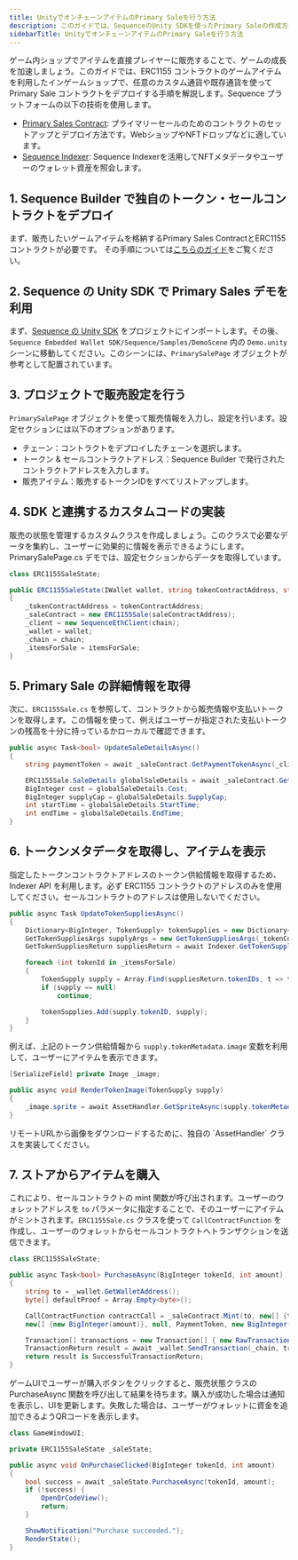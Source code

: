 ```yaml
---
title: UnityでオンチェーンアイテムのPrimary Saleを行う方法
description: このガイドでは、SequenceのUnity SDKを使ったPrimary Saleの作成方法を説明します。
sidebarTitle: UnityでオンチェーンアイテムのPrimary Saleを行う方法
---
```


ゲーム内ショップでアイテムを直接プレイヤーに販売することで、ゲームの成長を加速しましょう。このガイドでは、ERC1155 コントラクトのゲームアイテムを利用したインゲームショップで、任意のカスタム通貨や既存通貨を使って Primary Sale コントラクトをデプロイする手順を解説します。Sequence プラットフォームの以下の技術を使用します。
- [Primary Sales Contract](/solutions/builder/contracts/deploy-primary-sales-contract/): プライマリーセールのためのコントラクトのセットアップとデプロイ方法です。WebショップやNFTドロップなどに適しています。
- [Sequence Indexer](/solutions/indexer/overview): Sequence Indexerを活用してNFTメタデータやユーザーのウォレット資産を照会します。

## 1. Sequence Builder で独自のトークン・セールコントラクトをデプロイ
まず、販売したいゲームアイテムを格納するPrimary Sales ContractとERC1155コントラクトが必要です。
その手順については[こちらのガイド](/solutions/builder/contracts/deploy-primary-sales-contract)をご覧ください。

## 2. Sequence の Unity SDK で Primary Sales デモを利用
まず、[Sequence の Unity SDK](https://github.com/0xsequence/sequence-unity/releases) をプロジェクトにインポートします。その後、`Sequence Embedded Wallet SDK/Sequence/Samples/DemoScene` 内の `Demo.unity` シーンに移動してください。このシーンには、`PrimarySalePage` オブジェクトが参考として配置されています。

## 3. プロジェクトで販売設定を行う
`PrimarySalePage` オブジェクトを使って販売情報を入力し、設定を行います。設定セクションには以下のオプションがあります。
- チェーン：コントラクトをデプロイしたチェーンを選択します。
- トークン & セールコントラクトアドレス：Sequence Builder で発行されたコントラクトアドレスを入力します。
- 販売アイテム：販売するトークンIDをすべてリストアップします。

## 4. SDK と連携するカスタムコードの実装
販売の状態を管理するカスタムクラスを作成しましょう。このクラスで必要なデータを集約し、ユーザーに効果的に情報を表示できるようにします。PrimarySalePage.cs デモでは、設定セクションからデータを取得しています。

```csharp
class ERC1155SaleState;

public ERC1155SaleState(IWallet wallet, string tokenContractAddress, string saleContractAddress, Chain chain, int[] itemsForSale)
{
    _tokenContractAddress = tokenContractAddress;
    _saleContract = new ERC1155Sale(saleContractAddress);
    _client = new SequenceEthClient(chain);
    _wallet = wallet;
    _chain = chain;
    _itemsForSale = itemsForSale;
}
```

## 5. Primary Sale の詳細情報を取得
次に、`ERC1155Sale.cs` を参照して、コントラクトから販売情報や支払いトークンを取得します。この情報を使って、例えばユーザーが指定された支払いトークンの残高を十分に持っているかローカルで確認できます。

```csharp
public async Task<bool> UpdateSaleDetailsAsync()
{
    string paymentToken = await _saleContract.GetPaymentTokenAsync(_client);

    ERC1155Sale.SaleDetails globalSaleDetails = await _saleContract.GetGlobalSaleDetailsAsync(_client);
    BigInteger cost = globalSaleDetails.Cost;
    BigInteger supplyCap = globalSaleDetails.SupplyCap;
    int startTime = globalSaleDetails.StartTime;
    int endTime = globalSaleDetails.EndTime;
}
```

## 6. トークンメタデータを取得し、アイテムを表示
指定したトークンコントラクトアドレスのトークン供給情報を取得するため、Indexer API を利用します。必ず ERC1155 コントラクトのアドレスのみを使用してください。セールコントラクトのアドレスは使用しないでください。

```csharp
public async Task UpdateTokenSuppliesAsync()
{
    Dictionary<BigInteger, TokenSupply> tokenSupplies = new Dictionary<BigInteger, TokenSupply>();
    GetTokenSuppliesArgs supplyArgs = new GetTokenSuppliesArgs(_tokenContractAddress, true);
    GetTokenSuppliesReturn suppliesReturn = await Indexer.GetTokenSupplies((int) _chain, supplyArgs);

    foreach (int tokenId in _itemsForSale)
    {
        TokenSupply supply = Array.Find(suppliesReturn.tokenIDs, t => t.tokenID == tokenId);
        if (supply == null)
            continue;

        tokenSupplies.Add(supply.tokenID, supply);
    }
}
```

例えば、上記のトークン供給情報から `supply.tokenMetadata.image` 変数を利用して、ユーザーにアイテムを表示できます。

```csharp
[SerializeField] private Image _image;

public async void RenderTokenImage(TokenSupply supply)
{
    _image.sprite = await AssetHandler.GetSpriteAsync(supply.tokenMetadata.image);
}
```

<Warning>
  リモートURLから画像をダウンロードするために、独自の `AssetHandler` クラスを実装してください。
</Warning>

## 7. ストアからアイテムを購入
これにより、セールコントラクトの mint 関数が呼び出されます。ユーザーのウォレットアドレスを `to` パラメータに指定することで、そのユーザーにアイテムがミントされます。`ERC1155Sale.cs` クラスを使って `CallContractFunction` を作成し、ユーザーのウォレットからセールコントラクトへトランザクションを送信できます。

```csharp
class ERC1155SaleState;

public async Task<bool> PurchaseAsync(BigInteger tokenId, int amount)
{
    string to = _wallet.GetWalletAddress();
    byte[] defaultProof = Array.Empty<byte>();

    CallContractFunction contractCall = _saleContract.Mint(to, new[] {tokenId},
    new[] {new BigInteger(amount)}, null, PaymentToken, new BigInteger(1), defaultProof);

    Transaction[] transactions = new Transaction[] { new RawTransaction(contractCall) };
    TransactionReturn result = await _wallet.SendTransaction(_chain, transactions);
    return result is SuccessfulTransactionReturn;
}
```

ゲームUIでユーザーが購入ボタンをクリックすると、販売状態クラスの PurchaseAsync 関数を呼び出して結果を待ちます。購入が成功した場合は通知を表示し、UIを更新します。失敗した場合は、ユーザーがウォレットに資金を追加できるようQRコードを表示します。

```csharp
class GameWindowUI;

private ERC1155SaleState _saleState;

public async void OnPurchaseClicked(BigInteger tokenId, int amount)
{
    bool success = await _saleState.PurchaseAsync(tokenId, amount);
    if (!success) {
        OpenQrCodeView();
        return;
    }

    ShowNotification("Purchase succeeded.");
    RenderState();
}
```